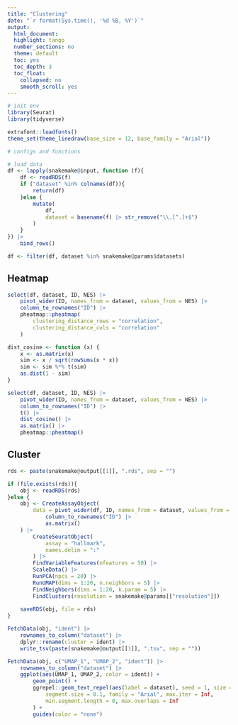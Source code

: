 ```yaml
---
title: "Clustering"
date: "`r format(Sys.time(), '%d %B, %Y')`"
output:
  html_document:
  highlight: tango
  number_sections: no
  theme: default
  toc: yes
  toc_depth: 3
  toc_float:
    collapsed: no
    smooth_scroll: yes
---
```


```r
# init env
library(Seurat)
library(tidyverse)

extrafont::loadfonts()
theme_set(theme_linedraw(base_size = 12, base_family = "Arial"))
```

```r
# configs and functions

```

```r
# load data
df <- lapply(snakemake@input, function (f){
    df <- readRDS(f)
    if ("dataset" %in% colnames(df)){
        return(df)
    }else {
        mutate(
            df, 
            dataset = basename(f) |> str_remove("\\.[^.]+$")
        )
    }
}) |>
    bind_rows()

df <- filter(df, dataset %in% snakemake@params$datasets)
```

## Heatmap

```r
select(df, dataset, ID, NES) |>
    pivot_wider(ID, names_from = dataset, values_from = NES) |>
    column_to_rownames("ID") |>
    pheatmap::pheatmap(
        clustering_distance_rows = "correlation",
        clustering_distance_cols = "correlation"
    )
```

```r
dist_cosine <- function (x) {
    x <- as.matrix(x)
    sim <- x / sqrt(rowSums(x * x))
    sim <- sim %*% t(sim)
    as.dist(1 - sim)
}

select(df, dataset, ID, NES) |>
    pivot_wider(ID, names_from = dataset, values_from = NES) |>
    column_to_rownames("ID") |>
    t() |>
    dist_cosine() |>
    as.matrix() |>
    pheatmap::pheatmap()
```

## Cluster

```r
rds <- paste(snakemake@output[[1]], ".rds", sep = "")

if (file.exists(rds)){
    obj <- readRDS(rds)
}else {
    obj <- CreateAssayObject(
        data = pivot_wider(df, ID, names_from = dataset, values_from = NES, values_fill = 0L) |>
            column_to_rownames("ID") |>
            as.matrix()
    ) |>
        CreateSeuratObject(
            assay = "hallmark",
            names.delim = ":"
        ) |>
        FindVariableFeatures(nfeatures = 50) |>
        ScaleData() |>
        RunPCA(npcs = 20) |>
        RunUMAP(dims = 1:20, n.neighbors = 5) |>
        FindNeighbors(dims = 1:20, k.param = 5) |>
        FindClusters(resolution = snakemake@params[["resolution"]])
    
    saveRDS(obj, file = rds)
}

FetchData(obj, "ident") |>
    rownames_to_column("dataset") |>
    dplyr::rename(cluster = ident) |>
    write_tsv(paste(snakemake@output[[1]], ".tsv", sep = ""))
```

```r
FetchData(obj, c("UMAP_1", "UMAP_2", "ident")) |>
    rownames_to_column("dataset") |>
    ggplot(aes(UMAP_1, UMAP_2, color = ident)) +
        geom_point() +
        ggrepel::geom_text_repel(aes(label = dataset), seed = 1, size = 7/.pt,
            segment.size = 0.1, family = "Arial", max.iter = Inf, 
            min.segment.length = 0, max.overlaps = Inf
        ) +
        guides(color = "none")
```
